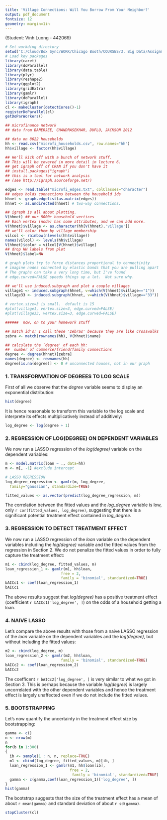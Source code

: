 ---
title: 'Village Connections: Will You Borrow From Your Neighbor?'
output: pdf_document
fontsize: 12
geometry: margin=1in
---
(Student: Vinh Luong - 442069)



``` {r echo=FALSE, message=FALSE, warning=FALSE, results='hide'}
# Set workding directory
setwd('C:/Cloud/Box Sync/WORK/Chicago Booth/COURSES/3. Big Data/Assignments/04. Micro-Finance')
# Load key packages
library(caret)
library(doParallel)
library(data.table)
library(plyr)
library(reshape2)
library(ggplot2)
library(gridExtra)
library(gamlr)
library(doParallel)
library(igraph)
cl <- makeCluster(detectCores()-1)
registerDoParallel(cl)
getDoParWorkers()
```

```{r echo=FALSE, results='hide'}
## microfinance network 
## data from BANERJEE, CHANDRASEKHAR, DUFLO, JACKSON 2012

## data on 8622 households
hh <- read.csv("microfi_households.csv", row.names="hh")
hh$village <- factor(hh$village)

## We'll kick off with a bunch of network stuff.
## This will be covered in more detail in lecture 6.
## get igraph off of CRAN if you don't have it
## install.packages("igraph")
## this is a tool for network analysis
## (see http://igraph.sourceforge.net/)

edges <- read.table("microfi_edges.txt", colClasses="character")
## edges holds connections between the household ids
hhnet <- graph.edgelist(as.matrix(edges))
hhnet <- as.undirected(hhnet) # two-way connections.

## igraph is all about plotting.  
V(hhnet) ## our 8000+ household vertices
## Each vertex (node) has some attributes, and we can add more.
V(hhnet)$village <- as.character(hh[V(hhnet),'village'])
## we'll color them by village membership
vilcol <- rainbow(nlevels(hh$village))
names(vilcol) <- levels(hh$village)
V(hhnet)$color = vilcol[V(hhnet)$village]
## drop HH labels from plot
V(hhnet)$label=NA

# graph plots try to force distances proportional to connectivity
# imagine nodes connected by elastic bands that you are pulling apart
# The graphs can take a very long time, but I've found
# edge.curved=FALSE speeds things up a lot.  Not sure why.

## we'll use induced.subgraph and plot a couple villages 
village1 <- induced.subgraph(hhnet, v=which(V(hhnet)$village=="1"))
village33 <- induced.subgraph(hhnet, v=which(V(hhnet)$village=="33"))

# vertex.size=3 is small.  default is 15
#plot(village1, vertex.size=3, edge.curved=FALSE)
#plot(village33, vertex.size=3, edge.curved=FALSE)

######  now, on to your homework stuff

## match id's; I call these 'zebras' because they are like crosswalks
zebra <- match(rownames(hh), V(hhnet)$name)

## calculate the `degree' of each hh: 
##  number of commerce/friend/family connections
degree <- degree(hhnet)[zebra]
names(degree) <- rownames(hh)
degree[is.na(degree)] <- 0 # unconnected houses, not in our graph
```



### 1. TRANSFORMATION OF DEGREES TO LOG SCALE

First of all we observe that the *degree* variable seems to display an exponential distribution:
```{r}
hist(degree)
```

It is hence reasonable to transform this variable to the log scale and interprete its effects multiplicatively instead of additively:
```{r}
log_degree <- log(degree + 1)
```


### 2. REGRESSION OF LOG(DEGREE) ON DEPENDENT VARIABLES

We now run a LASSO regression of the *log(degree)* variable on the dependent variables:
```{r}
m <- model.matrix(loan ~ ., data=hh)
m <- m[, -1] #exclude intercept

# LASSO REGRESSION
log_degree_regression <- gamlr(m, log_degree,
  family="gaussian", standardize=TRUE)

fitted_values <- as.vector(predict(log_degree_regression, m))
```
The correlation between the fitted values and the *log_degree* variable is low, only `r cor(fitted_values, log_degree)`, suggesting that there is a significant potential treatment effect contained in *log_degree*.


### 3. REGRESSION TO DETECT TREATMENT EFFECT

We now run a LASSO regression of the *loan* variable on the dependent variables including the *log(degree)* variable and the fitted values from the regression in Section 2. We do not penalize the fitted values in order to fully capture the treatment effect:
```{r}
m1 <- cbind(log_degree, fitted_values, m)
loan_regression_1 <- gamlr(m1, hh$loan,
                         free = 2,
                         family = 'binomial', standardized=TRUE)
bAICc1 <- coef(loan_regression_1)
bAICc1
```
The above results suggest that *log(degree)* has a positive treatment effect (coefficient `r bAICc1['log_degree', ]`) on the odds of a household getting a loan.


### 4. NAIVE LASSO

Let's compare the above results with those from a naive LASSO regression of the *loan* variable on the dependent variables and the *log(degree)*, but without including the fitted values:
```{r}
m2 <- cbind(log_degree, m)
loan_regression_2 <- gamlr(m2, hh$loan,
                         family = 'binomial', standardized=TRUE)
bAICc2 <- coef(loan_regression_2)
bAICc2
```
The coefficent `r bAICc2['log_degree', ]` is very similar to what we got in Section 3. This is perhaps because the variable *log(degree)* is largely uncorrelated with the other dependent variables and hence the treatment effect is largely unaffected even if we do not include the fitted values.


### 5. BOOTSTRAPPING

Let's now quantify the uncertainty in the treatment effect size by bootstrapping:

```{r}
gamma <- c()
n <- nrow(m)
n
for(b in 1:300)
{
  ib <- sample(1 : n, n, replace=TRUE)
  m1 <- cbind(log_degree, fitted_values, m)[ib, ]
  loan_regression_1 <- gamlr(m1, hh$loan[ib],
                             free = 2,                              
                              family = 'binomial', standardized=TRUE)
  gamma <- c(gamma,coef(loan_regression_1)['log_degree', ])
}
hist(gamma)
```

The bootstrap suggests that the size of the treatment effect has a mean of about `r mean(gamma)` and standard deviation of about `r sd(gamma)`.

```{r echo=FALSE}
stopCluster(cl)
```